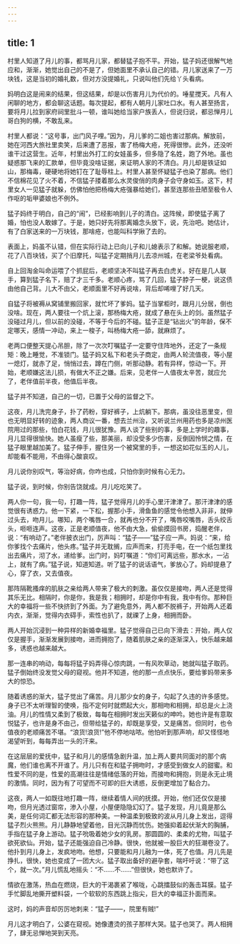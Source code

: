 ```yaml
---
---
---
```

title: 1
---



村里人知道了月儿的事，都骂月儿家，都替猛子抱不平。开始，猛子妈还很解气地应和，渐渐，她觉出自己的不是了，但她面里不承认自己的错。月儿家送来了一万块钱，这是当初的婚礼数，但对方没提婚礼，只说叫他们先给丫头看病。

妈明白这是闹来的结果，但这结果，却是以伤害月儿为代价的。唾星搅天。凡有人闲聊的地方，都会聊这话题。每次提起，都有人朝月儿家吐口水。有人甚至扬言，要将月儿拉到家府祠里批斗一顿，谁叫她给当家户族丢人，但说归说，都忌惮月儿哥白狗的横，不敢乱来。

村里人都说：“这号事，出门风子哩。”因为，月儿爹的二姐也害过那病。解放前，她在河西大旅社里卖笑，后来遭了恶报，害了杨梅大疮，死得很惨。此外，还没听谁干过这营生。近年，村里出外打工的女娃虽多，但多隐了名姓，跑了外地。虽也疑惑那飞来的汇款单，但毕竟没啥证据，来证明人家的不清白。月儿却是铁证如山，那梅毒，硬硬地将她钉在了耻辱柱上。村里人甚至怀疑猛子也染了那病。他们不信棉花见了火不着，不信猛子搂着那么水灵俊俏的肉身子会守身如玉。这下，村里女人一见猛子就躲，仿佛怕他把杨梅大疮强暴给她们，甚至连那些丑陋至极令人作呕的垢甲婆娘也不例外。

猛子妈终于明白，自己的“闹”，已经影响到儿子的清白。这阵候，即使猛子离了婚，怕也没人敢嫁了。于是，她只好先将那离婚念头放下，说，先治吧。她估计，有了白家送来的一万块钱，那啥疮，也能叫科学揪了去的。

表面上，妈虽不认错，但在实际行动上已向儿子和儿媳表示了和解。她说服老顺，花了八百块钱，买了个旧摩托，叫猛子定期捎月儿去凉州城，在老梁爷处看病。

自上回淘金叫命运喂了个抓屁后，老顺坚决不叫猛子再去白虎关。好在是几人联手，算到猛子名下，赔了才三千多。老顺心疼，骂了几回，猛子脖子一梗，说这债由他自己背。儿大不由父，老顺面里不好再说啥，背后却唏哩了好几天。

自猛子将被褥从窝铺里搬回家，就忙坏了爹妈。猛子当掌柜时，跟月儿分居，倒也没啥。现在，两人要往一个炕上滚，那杨梅大疮，就成了悬在头上的剑。虽然猛子没碰过月儿，但以前的没碰，不等于今后的不碰。猛子正是“钻出火”的年龄，保不定哪天，感情一冲动，来上一梭子，叫杨梅大疮一舔，就麻烦了。

老两口便整天提心吊胆，除了一次次叮嘱猛子一定要守住阵地外，还定了一条规矩：晚上睡觉，不准锁门。猛子妈又私下和老头子商定，由两人轮流值夜，等小屋一熄灯，就赤了足，悄悄过去，蹲在门侧，听那动静。若有异样，惊动一下。开始，老顺嫌这法儿损，有做大不正之嫌。后来，见老伴一人值夜太辛苦，就应允了，老伴值前半夜，他值后半夜。

猛子并不知道，自己的一切，已置于父母的监督之下。

这夜，月儿洗完身子，扑了药粉，穿好裤子，上炕躺下。那病，虽没往恶里变，但也无明显好转的迹象，两人商议一番，想去兰州治，又听说兰州用药也多是凉州医院用过的那些，怕白花钱，月儿很犹豫。两人谈了些别的事，多是上学时的趣事，月儿显得很愉快。她人虽瘦了些，那美丽，却没受多少伤害，反倒因怜悯之情，在猛子眼里越加美了。猛子伸手，握住另一个被窝里的手，一想这如花似玉的人儿，却能看不能用，不由得心酸哀叹。

月儿说你别叹气，等治好病，你咋也成，只怕你到时候有心无力。

猛子说，到时候，你别告饶就成。月儿吃吃笑了。

两人你一句，我一句，打趣一阵，猛子觉得月儿的手心里汗津津了。那汗津津的感觉很有诱惑力。他一下紧，一下松，握那小手，滑鱼鱼的感觉令他想入非非，就伸过头去，吻月儿。哪知，两个嘴唇一合，就再也分不开了，嘴唇咬嘴唇，舌头绞舌头，咂咂连声。这夜，正是老顺值夜，他不由大急，偷偷摸回书房，捣醒老伴，说：“有响动了。”老伴披衣出门，厉声叫：“猛子——”猛子应一声。妈说：“来，给你爹找个去痛片，他头疼。”猛子并无耽搁，应声而来，打亮手电，在一个纸包里找出去痛片，沏了水，递给爹。出门时，妈叮嘱道：“你们可离远些，那水水，一沾上，就有了病。”猛子说，知道知道。听了猛子的说话语气，爹放心了。妈却提悬了心，穿了衣，又去值夜。

那阵隔靴搔痒的肌肤之亲给两人带来了极大的刺激。虽仅仅是接吻，两人还是觉得其乐无比。相隔时，你是你，我是我；相拥时，却是你中有我，我中有你。那种巨大的幸福将一些不快挤到了外面。为了避免意外，两人都不脱裤子，开始两人还着内衣，渐渐，觉得内衣碍手，索性也扒了，就祼了上身，相拥而卧。

两人开始沉浸到一种异样的新婚幸福里。猛子觉得自己已向下滑去：开始，两人仅仅是握手，渐渐发展到接吻，进而拥抱了，随着肌肤之亲的逐渐深入，快乐越来越多，诱惑也越来越大。

那一连串的响动，每每将猛子妈弄得心惊肉跳，一有风吹草动，她就叫猛子取药。猛子倒始终没发觉父母的窥视。他并不知道，他的那一点点快乐，要给爹妈带来多大的惊恐。

随着诱惑的渐大，猛子觉出了痛苦。月儿那少女的身子，勾起了久违的许多感觉。身子已不太听理智的使唤，指不定何时就燃起大火，那相吻和相拥，却总是火上浇油。月儿的性情又柔到了极致，每每在相拥时发出天籁似的呻吟。她也许是有意取悦猛子，也许是身不由己，但带给猛子的，却既是享受，又是痛苦。但同时，也令值夜的老顺痛苦不堪。“浪货!浪货!”他不停地咕哝。他怕听到那声响，却又怪怪地渴望听到，每每弄出一头的汗来。

在这层层的爱抚中，猛子和月儿的感情急剧升温，加上两人要共同面对的那个病魔，他们谁也离不开谁了。月儿只有在和猛子拥吻时，才感受到做女人的甜蜜。和性爱不同的是，性爱的高潮往往是情绪低落的开始，而接吻和拥抱，则是永无止境的激情。同时，因为有了可望而不可即的巨大诱惑，反倒更增加了黏合力。

这夜，两人一如既往地打趣一阵，继续着情人间的抚摸。开始，他们还仅仅是接吻，但月光透过窗帘，渗入小屋，小屋便隐隐幻幻了。猛子发现，月儿竟是那么美，是任何词汇都无法形容的那种美。一种温柔到极致的波从月儿身上发出，逗得猛子烈火熊熊。月儿静静地望着他，目光沉静而忧伤。她强抑着起伏渐大的胸脯，手指在猛子身上游动。猛子吮吸着她少女的乳房。那圆圆的、柔柔的尤物，叫猛子欲死欲仙。开始，猛子还能强迫自己冷静。很快，他就被一股巨大的狂潮卷没了。他扑到月儿身上，发疯地吻。他想，只要能和月儿融为一体，死了也值。月儿先是挣扎，很快，她也变成了一团大火。猛子取出备好的避孕套，喘吁吁说：“带了这个，就一次。”月儿慌乱地摇头：“不……不……”但很快，她也默许了。

情欲在激荡，热血在燃烧，巨大的干渴裹紧了喉咙，心跳擂鼓似的轰击耳膜。猛子手忙脚乱地撕开塑料袋，一个软软的东西跳上指尖，巨大的幸福正扑面而来。

这时，妈的声音却厉厉地刺来：“猛子——，院里有贼!”

月儿这才明白了，公婆在窥视。她像遭烫的孩子那样大哭。猛子也哭了。两人相拥了，肆无忌惮地哭到天亮。
